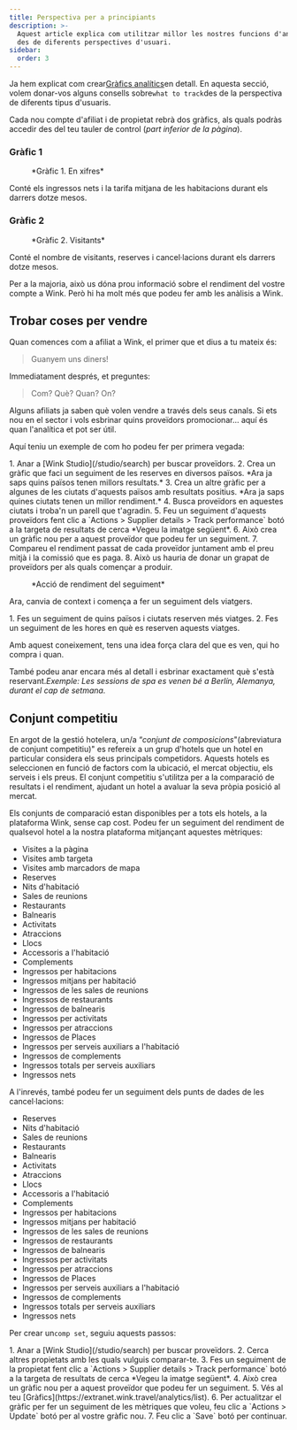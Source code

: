 ```yaml
---
title: Perspectiva per a principiants
description: >-
  Aquest article explica com utilitzar millor les nostres funcions d'analítica
  des de diferents perspectives d'usuari.
sidebar:
  order: 3
---
```


Ja hem explicat com crear[Gràfics analítics](/user/analytics/)en detall. En aquesta secció, volem donar-vos alguns consells sobre`what to track`des de la perspectiva de diferents tipus d'usuaris.

Cada nou compte d'afiliat i de propietat rebrà dos gràfics, als quals podràs accedir des del teu tauler de control (*part inferior de la pàgina*).

### Gràfic 1

<figure>
  <CloudinaryImage width="700" height="222" resize="scale" quality="best" alt="Pels números" src="academy/by-the-numbers" errorImage="noimage_opaque_nyrtl0.png" />

  <figcaption>*Gràfic 1. En xifres*</figcaption>
</figure>


Conté els ingressos nets i la tarifa mitjana de les habitacions durant els darrers dotze mesos.

### Gràfic 2

<figure>
  <CloudinaryImage width="700" height="222" resize="scale" quality="best" alt="Visitants" src="academy/visitors" errorImage="noimage_opaque_nyrtl0.png" />

  <figcaption>*Gràfic 2. Visitants*</figcaption>
</figure>


Conté el nombre de visitants, reserves i cancel·lacions durant els darrers dotze mesos.

Per a la majoria, això us dóna prou informació sobre el rendiment del vostre compte a Wink. Però hi ha molt més que podeu fer amb les anàlisis a Wink.

## Trobar coses per vendre

Quan comences com a afiliat a Wink, el primer que et dius a tu mateix és:

> Guanyem uns diners!

Immediatament després, et preguntes:

> Com? Què? Quan? On?

Alguns afiliats ja saben què volen vendre a través dels seus canals. Si ets nou en el sector i vols esbrinar quins proveïdors promocionar... aquí és quan l'analítica et pot ser útil.

Aquí teniu un exemple de com ho podeu fer per primera vegada:

<Steps>
  1. Anar a [Wink Studio](/studio/search) per buscar proveïdors.
  2. Crea un gràfic que faci un seguiment de les reserves en diversos països. *Ara ja saps quins països tenen millors resultats.*
  3. Crea un altre gràfic per a algunes de les ciutats d'aquests països amb resultats positius. *Ara ja saps quines ciutats tenen un millor rendiment.*
  4. Busca proveïdors en aquestes ciutats i troba'n un parell que t'agradin.
  5. Feu un seguiment d'aquests proveïdors fent clic a `Actions > Supplier details > Track performance` botó a la targeta de resultats de cerca *Vegeu la imatge següent*.
  6. Això crea un gràfic nou per a aquest proveïdor que podeu fer un seguiment.
  7. Compareu el rendiment passat de cada proveïdor juntament amb el preu mitjà i la comissió que es paga.
  8. Això us hauria de donar un grapat de proveïdors per als quals començar a produir.
</Steps>


<figure>
  <CloudinaryImage width="350" height="190" resize="scale" quality="best" alt="Dades del proveïdor" src="academy/supplier-details" errorImage="noimage_opaque_nyrtl0.png" />

  <figcaption>*Acció de rendiment del seguiment*</figcaption>
</figure>


Ara, canvia de context i comença a fer un seguiment dels viatgers.

<Steps>
  1. Fes un seguiment de quins països i ciutats reserven més viatges.
  2. Fes un seguiment de les hores en què es reserven aquests viatges.
</Steps>


Amb aquest coneixement, tens una idea força clara del que es ven, qui ho compra i quan.

També podeu anar encara més al detall i esbrinar exactament què s'està reservant.*Exemple: Les sessions de spa es venen bé a Berlín, Alemanya, durant el cap de setmana.*

## Conjunt competitiu

En argot de la gestió hotelera, un/a “*conjunt de composicions*"(abreviatura de conjunt competitiu)" es refereix a un grup d'hotels que un hotel en particular considera els seus principals competidors.
Aquests hotels es seleccionen en funció de factors com la ubicació, el mercat objectiu, els serveis i els preus.
El conjunt competitiu s'utilitza per a la comparació de resultats i el rendiment, ajudant un hotel a avaluar la seva pròpia posició al mercat.

Els conjunts de comparació estan disponibles per a tots els hotels, a la plataforma Wink, sense cap cost. Podeu fer un seguiment del rendiment de qualsevol hotel a la nostra plataforma mitjançant aquestes mètriques:

* Visites a la pàgina
* Visites amb targeta
* Visites amb marcadors de mapa
* Reserves
* Nits d'habitació
* Sales de reunions
* Restaurants
* Balnearis
* Activitats
* Atraccions
* Llocs
* Accessoris a l'habitació
* Complements
* Ingressos per habitacions
* Ingressos mitjans per habitació
* Ingressos de les sales de reunions
* Ingressos de restaurants
* Ingressos de balnearis
* Ingressos per activitats
* Ingressos per atraccions
* Ingressos de Places
* Ingressos per serveis auxiliars a l'habitació
* Ingressos de complements
* Ingressos totals per serveis auxiliars
* Ingressos nets

A l'inrevés, també podeu fer un seguiment dels punts de dades de les cancel·lacions:

* Reserves
* Nits d'habitació
* Sales de reunions
* Restaurants
* Balnearis
* Activitats
* Atraccions
* Llocs
* Accessoris a l'habitació
* Complements
* Ingressos per habitacions
* Ingressos mitjans per habitació
* Ingressos de les sales de reunions
* Ingressos de restaurants
* Ingressos de balnearis
* Ingressos per activitats
* Ingressos per atraccions
* Ingressos de Places
* Ingressos per serveis auxiliars a l'habitació
* Ingressos de complements
* Ingressos totals per serveis auxiliars
* Ingressos nets

Per crear un`comp set`, seguiu aquests passos:

<Steps>
  1. Anar a [Wink Studio](/studio/search) per buscar proveïdors.
  2. Cerca altres propietats amb les quals vulguis comparar-te.
  3. Fes un seguiment de la propietat fent clic a `Actions > Supplier details > Track performance` botó a la targeta de resultats de cerca *Vegeu la imatge següent*.
  4. Això crea un gràfic nou per a aquest proveïdor que podeu fer un seguiment.
  5. Vés al teu [Gràfics](https://extranet.wink.travel/analytics/list).
  6. Per actualitzar el gràfic per fer un seguiment de les mètriques que voleu, feu clic a `Actions > Update` botó per al vostre gràfic nou.
  7. Feu clic a `Save` botó per continuar.
</Steps>

